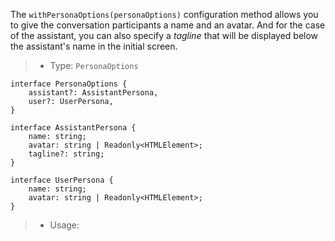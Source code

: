 The `withPersonaOptions(personaOptions)` configuration method allows you to give the conversation participants a name
and an avatar. And for the case of the assistant, you can also specify a _tagline_ that will be displayed below the
assistant's name in the initial screen.

> * Type: `PersonaOptions`

```tsx
interface PersonaOptions {
    assistant?: AssistantPersona,
    user?: UserPersona,
}

interface AssistantPersona {
    name: string;
    avatar: string | Readonly<HTMLElement>;
    tagline?: string;
}

interface UserPersona {
    name: string;
    avatar: string | Readonly<HTMLElement>;
}
```

> * Usage:
